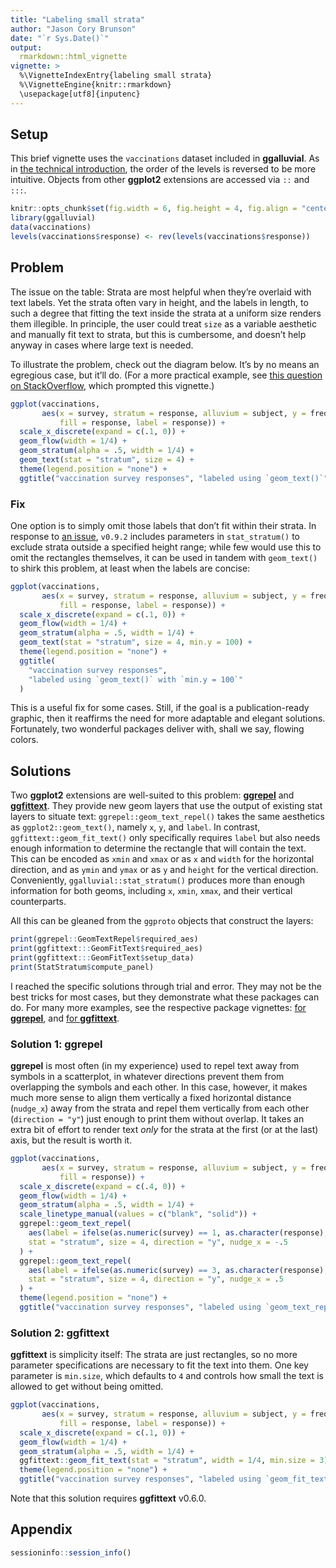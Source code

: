 ```yaml
---
title: "Labeling small strata"
author: "Jason Cory Brunson"
date: "`r Sys.Date()`"
output:
  rmarkdown::html_vignette
vignette: >
  %\VignetteIndexEntry{labeling small strata}
  %\VignetteEngine{knitr::rmarkdown}
  \usepackage[utf8]{inputenc}
---
```


## Setup

This brief vignette uses the `vaccinations` dataset included in **ggalluvial**. As in [the technical introduction](http://corybrunson.github.io/ggalluvial/articles/ggalluvial.html), the order of the levels is reversed to be more intuitive. Objects from other **ggplot2** extensions are accessed via `::` and `:::`.

```r
knitr::opts_chunk$set(fig.width = 6, fig.height = 4, fig.align = "center")
library(ggalluvial)
data(vaccinations)
levels(vaccinations$response) <- rev(levels(vaccinations$response))
```

## Problem

The issue on the table: Strata are most helpful when they're overlaid with text labels. Yet the strata often vary in height, and the labels in length, to such a degree that fitting the text inside the strata at a uniform size renders them illegible. In principle, the user could treat `size` as a variable aesthetic and manually fit text to strata, but this is cumbersome, and doesn't help anyway in cases where large text is needed.

To illustrate the problem, check out the diagram below. It's by no means an egregious case, but it'll do. (For a more practical example, see [this question on StackOverflow](https://stackoverflow.com/questions/50720718/labelling-and-theme-of-ggalluvial-plot-in-r), which prompted this vignette.)

```r
ggplot(vaccinations,
       aes(x = survey, stratum = response, alluvium = subject, y = freq,
           fill = response, label = response)) +
  scale_x_discrete(expand = c(.1, 0)) +
  geom_flow(width = 1/4) +
  geom_stratum(alpha = .5, width = 1/4) +
  geom_text(stat = "stratum", size = 4) +
  theme(legend.position = "none") +
  ggtitle("vaccination survey responses", "labeled using `geom_text()`")
```

### Fix

One option is to simply omit those labels that don't fit within their strata. In response to [an issue](https://github.com/corybrunson/ggalluvial/issues/27), `v0.9.2` includes parameters in `stat_stratum()` to exclude strata outside a specified height range; while few would use this to omit the rectangles themselves, it can be used in tandem with `geom_text()` to shirk this problem, at least when the labels are concise:

```r
ggplot(vaccinations,
       aes(x = survey, stratum = response, alluvium = subject, y = freq,
           fill = response, label = response)) +
  scale_x_discrete(expand = c(.1, 0)) +
  geom_flow(width = 1/4) +
  geom_stratum(alpha = .5, width = 1/4) +
  geom_text(stat = "stratum", size = 4, min.y = 100) +
  theme(legend.position = "none") +
  ggtitle(
    "vaccination survey responses",
    "labeled using `geom_text()` with `min.y = 100`"
  )
```

This is a useful fix for some cases. Still, if the goal is a publication-ready graphic, then it reaffirms the need for more adaptable and elegant solutions. Fortunately, two wonderful packages deliver with, shall we say, flowing colors.

## Solutions

Two **ggplot2** extensions are well-suited to this problem: [**ggrepel**](https://github.com/slowkow/ggrepel) and [**ggfittext**](https://github.com/wilkox/ggfittext). They provide new geom layers that use the output of existing stat layers to situate text:
`ggrepel::geom_text_repel()` takes the same aesthetics as `ggplot2::geom_text()`, namely `x`, `y`, and `label`. In contrast, `ggfittext::geom_fit_text()` only specifically requires `label` but also needs enough information to determine the rectangle that will contain the text. This can be encoded as `xmin` and `xmax` or as `x` and `width` for the horizontal direction, and as `ymin` and `ymax` or as `y` and `height` for the vertical direction. Conveniently, `ggalluvial::stat_stratum()` produces more than enough information for both geoms, including `x`, `xmin`, `xmax`, and their vertical counterparts.

All this can be gleaned from the `ggproto` objects that construct the layers:

```r
print(ggrepel::GeomTextRepel$required_aes)
print(ggfittext:::GeomFitText$required_aes)
print(ggfittext:::GeomFitText$setup_data)
print(StatStratum$compute_panel)
```

I reached the specific solutions through trial and error. They may not be the best tricks for most cases, but they demonstrate what these packages can do. For many more examples, see the respective package vignettes: [for **ggrepel**](https://CRAN.R-project.org/package=ggrepel/vignettes/ggrepel.html), and [for **ggfittext**](https://CRAN.R-project.org/package=ggfittext/vignettes/introduction-to-ggfittext.html).

### Solution 1: **ggrepel**

**ggrepel** is most often (in my experience) used to repel text away from symbols in a scatterplot, in whatever directions prevent them from overlapping the symbols and each other. In this case, however, it makes much more sense to align them vertically a fixed horizontal distance (`nudge_x`) away from the strata and repel them vertically from each other (`direction = "y"`) just enough to print them without overlap. It takes an extra bit of effort to render text _only_ for the strata at the first (or at the last) axis, but the result is worth it.

```r
ggplot(vaccinations,
       aes(x = survey, stratum = response, alluvium = subject, y = freq,
           fill = response)) +
  scale_x_discrete(expand = c(.4, 0)) +
  geom_flow(width = 1/4) +
  geom_stratum(alpha = .5, width = 1/4) +
  scale_linetype_manual(values = c("blank", "solid")) +
  ggrepel::geom_text_repel(
    aes(label = ifelse(as.numeric(survey) == 1, as.character(response), NA)),
    stat = "stratum", size = 4, direction = "y", nudge_x = -.5
  ) +
  ggrepel::geom_text_repel(
    aes(label = ifelse(as.numeric(survey) == 3, as.character(response), NA)),
    stat = "stratum", size = 4, direction = "y", nudge_x = .5
  ) +
  theme(legend.position = "none") +
  ggtitle("vaccination survey responses", "labeled using `geom_text_repel()`")
```

### Solution 2: **ggfittext**

**ggfittext** is simplicity itself: The strata are just rectangles, so no more parameter specifications are necessary to fit the text into them. One key parameter is `min.size`, which defaults to `4` and controls how small the text is allowed to get without being omitted.

```r
ggplot(vaccinations,
       aes(x = survey, stratum = response, alluvium = subject, y = freq,
           fill = response, label = response)) +
  scale_x_discrete(expand = c(.1, 0)) +
  geom_flow(width = 1/4) +
  geom_stratum(alpha = .5, width = 1/4) +
  ggfittext::geom_fit_text(stat = "stratum", width = 1/4, min.size = 3) +
  theme(legend.position = "none") +
  ggtitle("vaccination survey responses", "labeled using `geom_fit_text()`")
```

Note that this solution requires **ggfittext** v0.6.0.

## Appendix

```r
sessioninfo::session_info()
```
